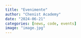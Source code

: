 ```yaml
---
title: "Evenimente"
author: "Chenist Academy"
date: "2024-06-21"
categories: [news, code, events]
image: "image.jpg"
---
```




